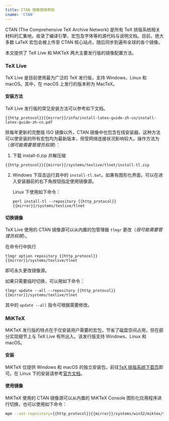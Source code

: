 ```yaml
---
title: CTAN 镜像使用帮助
cname: 'CTAN'
---
```


CTAN (The Comprehensive TeX Archive Network) 是所有 TeX 排版系统相关材料的汇集地，收录了编译引擎、宏包及字体等的源代码与说明文档。目前，绝大多数 LaTeX 宏包会被上传至 CTAN 核心站点，随后同步到遍布全球的各个镜像。

本文提供了 TeX Live 和 MiKTeX 两大主要发行版的镜像配置方法。

### TeX Live

TeX Live 是目前使用最为广泛的 TeX 发行版，支持 Windows、Linux 和 macOS。其中，在 macOS 上发行的版本称为 MacTeX。

#### 安装方法

TeX Live 发行版的常见安装方法可以参考如下文档。

<CodeBlock>

```
{{http_protocol}}{{mirror}}/info/install-latex-guide-zh-cn/install-latex-guide-zh-cn.pdf
```

</CodeBlock>

除每年更新的完整版 ISO 镜像以外，CTAN 镜像中也包含在线安装器。这种方法可以使安装的所有宏包均为最新版本，但受网络连接状况影响较大。操作方法为（*很可能需要管理员权限*）：

1. 下载 install-tl.zip 并解压缩

<CodeBlock>

```
{{http_protocol}}{{mirror}}/systems/texlive/tlnet/install-tl.zip
```

</CodeBlock>

2. Windows 下双击运行其中的 `install-tl.bat`。如果有图形化界面，可以在进入安装器前的右下角按钮指定使用镜像源。

    Linux 下使用如下命令：

    <CodeBlock>

    ```
    perl install-tl --repository {{http_protocol}}{{mirror}}/systems/texlive/tlnet
    ```

    </CodeBlock>

#### 切换镜像

TeX Live 使用的 CTAN 镜像源可以从内置的包管理器 `tlmgr` 更改（*很可能需要管理员权限*）。

在命令行中执行

<CodeBlock>

```
tlmgr option repository {{http_protocol}}{{mirror}}/systems/texlive/tlnet
```

</CodeBlock>

即可永久更改镜像源。

如果只需要临时切换，可以用如下命令：

<CodeBlock>

```
tlmgr update --all --repository {{http_protocol}}{{mirror}}/systems/texlive/tlnet
```

</CodeBlock>

其中的 `update --all` 指令可根据需要修改。

### MiKTeX

MiKTeX 发行版的特点在于仅安装用户需要的宏包，节省了磁盘空间占用，但在部分实现细节上与 TeX Live 有所出入。该发行版支持 Windows、Linux 和 macOS。

#### 安装

MiKTeX 仅提供 Windows 和 macOS 的独立安装包，前往[TeX 排版系统下载页](https://mirrorz.org/app/TeX%E6%8E%92%E7%89%88%E7%B3%BB%E7%BB%9F)即可。在 Linux 下的安装请参考[官方文档](https://miktex.org/howto/install-miktex-unx)。

#### 使用镜像

MiKTeX 使用的 CTAN 镜像源可以从内置的 MiKTeX Console 图形化应用程序进行切换，也可以使用如下命令：

<CodeBlock>

```bash
mpm --set-repository={{http_protocol}}{{mirror}}/systems/win32/miktex/tm/packages/
```

</CodeBlock>
